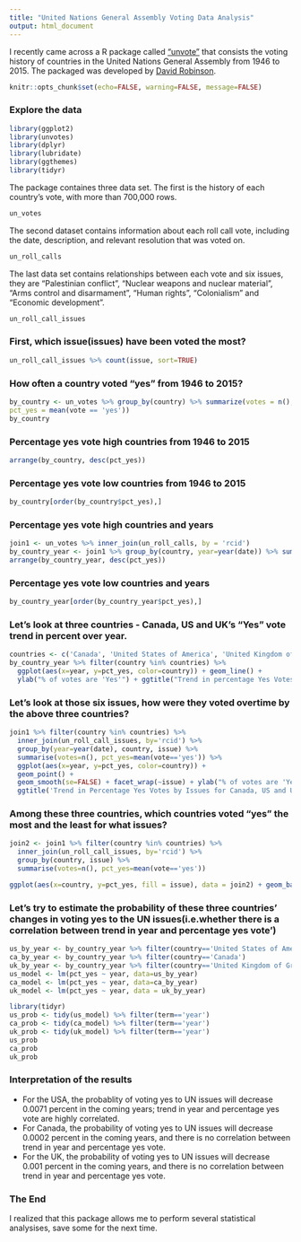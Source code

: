 ---
title: "United Nations General Assembly Voting Data Analysis"
output: html_document
---

I recently came across a R package called ["unvote"](https://cran.r-project.org/web/packages/unvotes/unvotes.pdf) that consists the voting history of countries in the United Nations General Assembly from 1946 to 2015. The packaged was developed by [David Robinson](http://varianceexplained.org/). 

```{r global_options, include=FALSE}
knitr::opts_chunk$set(echo=FALSE, warning=FALSE, message=FALSE)
```

### Explore the data

```{r}
library(ggplot2)
library(unvotes)
library(dplyr)
library(lubridate)
library(ggthemes)
library(tidyr)
```

The package containes three data set. The first is the history of each country's vote, with more than 700,000 rows.

```{r}
un_votes
```

The second dataset contains information about each roll call vote, including the date, description, and relevant resolution that was voted on.

```{r}
un_roll_calls
```

The last data set contains relationships between each vote and six issues, they are "Palestinian conflict", "Nuclear weapons and nuclear material", "Arms control and disarmament", "Human rights", "Colonialism" and "Economic development".

```{r}
un_roll_call_issues
```

### First, which issue(issues) have been voted the most? 

```{r}
un_roll_call_issues %>% count(issue, sort=TRUE)
```

### How often a country voted "yes" from 1946 to 2015?

```{r}
by_country <- un_votes %>% group_by(country) %>% summarize(votes = n(),
pct_yes = mean(vote == 'yes'))
by_country
```

### Percentage yes vote high countries from 1946 to 2015

```{r}
arrange(by_country, desc(pct_yes))
```

### Percentage yes vote low countries from 1946 to 2015

```{r}
by_country[order(by_country$pct_yes),]
```

### Percentage yes vote high countries and years

```{r}
join1 <- un_votes %>% inner_join(un_roll_calls, by = 'rcid')
by_country_year <- join1 %>% group_by(country, year=year(date)) %>% summarise(votes=n(), pct_yes = mean(vote=='yes'))
arrange(by_country_year, desc(pct_yes))
```

### Percentage yes vote low countries and years

```{r}
by_country_year[order(by_country_year$pct_yes),]
```

### Let's look at three countries - Canada, US and UK's "Yes" vote trend in percent over year.

```{r}
countries <- c('Canada', 'United States of America', 'United Kingdom of Great Britain and Northern Ireland')
by_country_year %>% filter(country %in% countries) %>% 
  ggplot(aes(x=year, y=pct_yes, color=country)) + geom_line() + 
  ylab("% of votes are 'Yes'") + ggtitle("Trend in percentage Yes Votes of Canada, US and UK 1946-2015") + theme_bw()
```

### Let's look at those six issues, how were they voted overtime by the above three countries? 

```{r}
join1 %>% filter(country %in% countries) %>% 
  inner_join(un_roll_call_issues, by='rcid') %>% 
  group_by(year=year(date), country, issue) %>% 
  summarise(votes=n(), pct_yes=mean(vote=='yes')) %>% 
  ggplot(aes(x=year, y=pct_yes, color=country)) + 
  geom_point() + 
  geom_smooth(se=FALSE) + facet_wrap(~issue) + ylab("% of votes are 'Yes'") +
  ggtitle('Trend in Percentage Yes Votes by Issues for Canada, US and UK')
```

### Among these three countries, which countries voted "yes" the most and the least for what issues?

```{r}
join2 <- join1 %>% filter(country %in% countries) %>% 
  inner_join(un_roll_call_issues, by='rcid') %>% 
  group_by(country, issue) %>% 
  summarise(votes=n(), pct_yes=mean(vote=='yes'))

ggplot(aes(x=country, y=pct_yes, fill = issue), data = join2) + geom_bar(stat = 'identity', position = position_dodge()) + ggtitle('Canada, US, UK and the UN Issues')
```

### Let's try to estimate the probability of these three countries' changes in voting yes to the UN issues(i.e.whether there is a correlation between trend in year and percentage yes vote')

```{r}
us_by_year <- by_country_year %>% filter(country=='United States of America')
ca_by_year <- by_country_year %>% filter(country=='Canada')
uk_by_year <- by_country_year %>% filter(country=='United Kingdom of Great Britain and Northern Ireland')
us_model <- lm(pct_yes ~ year, data=us_by_year)
ca_model <- lm(pct_yes ~ year, data=ca_by_year)
uk_model <- lm(pct_yes ~ year, data = uk_by_year)
```

```{r}
library(tidyr)
us_prob <- tidy(us_model) %>% filter(term=='year')
ca_prob <- tidy(ca_model) %>% filter(term=='year')
uk_prob <- tidy(uk_model) %>% filter(term=='year')
us_prob
ca_prob
uk_prob
```

### Interpretation of the results

* For the USA, the probablity of voting yes to UN issues will decrease 0.0071 percent in the coming years; trend in year and percentage yes vote are highly correlated.
* For Canada, the probability of voting yes to UN issues will decrease 0.0002 percent in the coming years, and there is no correlation between trend in year and percentage yes vote.
* For the UK, the probability of voting yes to UN issues will decrease 0.001 percent in the coming years, and there is no correlation between trend in year and percentage yes vote.

### The End 

I realized that this package allows me to perform several statistical analysises, save some for the next time.  
